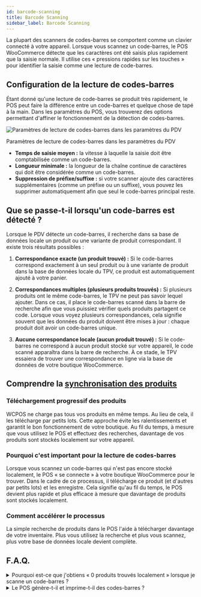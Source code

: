 ```yaml
---
id: barcode-scanning
title: Barcode Scanning
sidebar_label: Barcode Scanning
---
```



La plupart des scanners de codes-barres se comportent comme un clavier connecté à votre appareil.
Lorsque vous scannez un code-barres, le POS WooCommerce détecte que les caractères ont été saisis plus rapidement que la saisie normale.
Il utilise ces « pressions rapides sur les touches » pour identifier la saisie comme une lecture de code-barres.

## Configuration de la lecture de codes-barres

Étant donné qu'une lecture de code-barres se produit très rapidement, le POS peut faire la différence entre un code-barres et quelque chose de tapé à la main.
Dans les paramètres du POS, vous trouverez des options permettant d'affiner le fonctionnement de la détection de codes-barres.

<div class="image-container">
  <Image
    alt="Paramètres de lecture de codes-barres dans les paramètres du PDV"
    img="/img/barcode-scanning-settings.png"
    style={{ maxHeight: 500 }}
  />
  <p class="image-caption">
    Paramètres de lecture de codes-barres dans les paramètres du PDV
  </p>
</div>

- **Temps de saisie moyen :** la vitesse à laquelle la saisie doit être comptabilisée comme un code-barres.
- **Longueur minimale :** la longueur de la chaîne continue de caractères qui doit être considérée comme un code-barres.
- **Suppression de préfixe/suffixe :** si votre scanner ajoute des caractères supplémentaires (comme un préfixe ou un suffixe), vous pouvez les supprimer automatiquement afin que seul le code-barres principal reste.

## Que se passe-t-il lorsqu'un code-barres est détecté ?

Lorsque le PDV détecte un code-barres, il recherche dans sa base de données locale un produit ou une variante de produit correspondant.
Il existe trois résultats possibles :

1. **Correspondance exacte (un produit trouvé) :**
   Si le code-barres correspond exactement à un seul produit ou à une variante de produit dans la base de données locale du TPV, ce produit est automatiquement ajouté à votre panier.

2. **Correspondances multiples (plusieurs produits trouvés) :**
   Si plusieurs produits ont le même code-barres, le TPV ne peut pas savoir lequel ajouter.
   Dans ce cas, il place le code-barres scanné dans la barre de recherche afin que vous puissiez vérifier quels produits partagent ce code.
   Lorsque vous voyez plusieurs correspondances, cela signifie souvent que les données du produit doivent être mises à jour : chaque produit doit avoir un code-barres unique.

3. **Aucune correspondance locale (aucun produit trouvé) :**
   Si le code-barres ne correspond à aucun produit stocké sur votre appareil, le code scanné apparaîtra dans la barre de recherche.
   À ce stade, le TPV essaiera de trouver une correspondance en ligne via la base de données de votre boutique WooCommerce.

## Comprendre la [synchronisation des produits](./sync.mdx)

### Téléchargement progressif des produits

WCPOS ne charge pas tous vos produits en même temps.
Au lieu de cela, il les télécharge par petits lots.
Cette approche évite les ralentissements et garantit le bon fonctionnement de votre boutique.
Au fil du temps, à mesure que vous utilisez le POS et effectuez des recherches, davantage de vos produits sont stockés localement sur votre appareil.

### Pourquoi c'est important pour la lecture de codes-barres

Lorsque vous scannez un code-barres qui n'est pas encore stocké localement, le POS « se connecte » à votre boutique WooCommerce pour le trouver.
Dans le cadre de ce processus, il télécharge ce produit (et d'autres par petits lots) et les enregistre.
Cela signifie qu'au fil du temps, le POS devient plus rapide et plus efficace à mesure que davantage de produits sont stockés localement.

### Comment accélérer le processus

La simple recherche de produits dans le POS l'aide à télécharger davantage de votre inventaire.
Plus vous utilisez la recherche et plus vous scannez, plus votre base de données locale devient complète.

## F.A.Q.

<details>

<summary>
  Pourquoi est-ce que j'obtiens « 0 produits trouvés localement » lorsque je
  scanne un code-barres ?
</summary>

Tous les produits ne sont pas disponibles localement dès le départ.
Le TPV télécharge progressivement les produits de votre boutique en ligne et les stocke sur votre appareil.
Si le produit que vous venez de scanner n'est pas encore stocké, la recherche déclenche la recherche en ligne du TPV, puis son téléchargement afin qu'il soit disponible ultérieurement.

</details>

<details>

<summary>Le POS génère-t-il et imprime-t-il des codes-barres ?</summary>

Non, pas pour le moment. Notre POS est conçu pour scanner et lire les codes-barres existants, mais il n'inclut pas de fonctionnalité pour les créer ou les imprimer.
Si vous devez générer des codes-barres pour vos produits, vous pouvez utiliser des plugins WooCommerce tiers spécialisés dans la création et l'impression de codes-barres. Voici quelques exemples :

- [EAN pour WooCommerce](https://wordpress.org/plugins/ean-for-woocommerce/)
- [Générateur de codes-barres A4](https://wordpress.org/plugins/a4-barcode-generator/)

Une fois que vous avez généré des codes-barres pour vos produits, vous pouvez facilement les scanner à la caisse pour accélérer le processus de paiement dans le POS.

</details>
